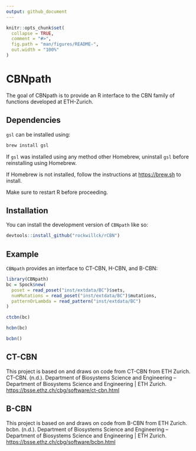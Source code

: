 ```yaml
---
output: github_document
---
```


<!-- README.md is generated from README.Rmd. Please edit that file -->

```r
knitr::opts_chunk$set(
  collapse = TRUE,
  comment = "#>",
  fig.path = "man/figures/README-",
  out.width = "100%"
)
```

# CBNpath

<!-- badges: start -->

<!-- badges: end -->

The goal of CBNpath is to provide an R interface to the CBN family of functions developed at ETH-Zurich.

## Dependencies

`gsl` can be installed using:

``` bash
brew install gsl
```

If `gsl` was installed using any method other Homebrew, uninstall `gsl` before reinstalling using Homebrew.

If Homebrew is not installed, follow the instructions at <https://brew.sh> to install.

Make sure to restart R before proceeding.

## Installation

You can install the development version of `CBNpath` like so:

``` r
devtools::install_github("rockwillck/rCBN")
```

## Example

`CBNpath` provides an interface to CT-CBN, H-CBN, and B-CBN:

```r
library(CBNpath)
bc = Spock$new(
  poset = read_poset("inst/extdata/BC")$sets,
  numMutations = read_poset("inst/extdata/BC")$mutations,
  patternOrLambda = read_pattern("inst/extdata/BC")
)
```

```r
ctcbn(bc)
```

```r
hcbn(bc)
```

```r
bcbn()
```

## CT-CBN

This project is based on and draws on code from CT-CBN from ETH Zurich.\
CT-CBN. (n.d.). Department of Biosystems Science and Engineering – Department of Biosystems Science and Engineering \| ETH Zurich. <https://bsse.ethz.ch/cbg/software/ct-cbn.html>

## B-CBN

This project is based on and draws on code from B-CBN from ETH Zurich.\
bcbn. (n.d.). Department of Biosystems Science and Engineering – Department of Biosystems Science and Engineering \| ETH Zurich. <https://bsse.ethz.ch/cbg/software/bcbn.html>
